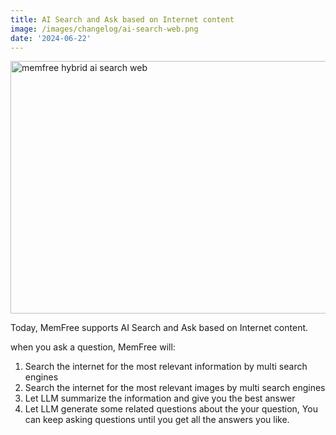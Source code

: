 ```yaml
---
title: AI Search and Ask based on Internet content
image: /images/changelog/ai-search-web.png
date: '2024-06-22'
---
```


<Image
    src="/images/changelog/ai-search-web.png"
    width="718"
    height="404"
    alt="memfree hybrid ai search web"
/>

Today, MemFree supports AI Search and Ask based on Internet content.

when you ask a question, MemFree will:

1. Search the internet for the most relevant information by multi search engines
2. Search the internet for the most relevant images by multi search engines
3. Let LLM summarize the information and give you the best answer
4. Let LLM generate some related questions about the your question, You can keep asking questions until you get all the answers you like.
